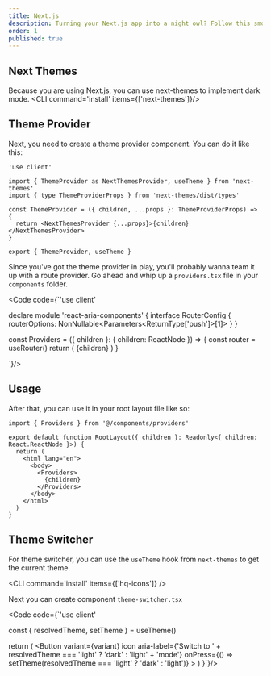 ```yaml
---
title: Next.js
description: Turning your Next.js app into a night owl? Follow this smooth guide to light up the dark mode magic.
order: 1
published: true
---
```


## Next Themes
Because you are using Next.js, you can use next-themes to implement dark mode.
<CLI command='install' items={['next-themes']}/>

## Theme Provider
Next, you need to create a theme provider component. You can do it like this:

```
'use client'

import { ThemeProvider as NextThemesProvider, useTheme } from 'next-themes'
import { type ThemeProviderProps } from 'next-themes/dist/types'

const ThemeProvider = ({ children, ...props }: ThemeProviderProps) => {
  return <NextThemesProvider {...props}>{children}</NextThemesProvider>
}

export { ThemeProvider, useTheme }
```
Since you've got the theme provider in play, you'll probably wanna team it up with a route provider. Go ahead and whip up a `providers.tsx` file in your `components` folder.

<Code code={`'use client'



 declare module 'react-aria-components' {
     interface RouterConfig {
         routerOptions: NonNullable<Parameters<ReturnType<typeof useRouter>['push']>[1]>
     }
 }

 const Providers = ({ children }: { children: ReactNode }) => {
     const router = useRouter()
     return (
         <RouterProvider navigate={router.push}>
             <ThemeProvider storageKey='hq-theme' attribute='class' enableSystem>
                 <ToastProvider />
                 {children}
             </ThemeProvider>
         </RouterProvider>
     )
 }

`}/>

## Usage
After that, you can use it in your root layout file like so:

```tsx {1} {7-9}
import { Providers } from '@/components/providers'

export default function RootLayout({ children }: Readonly<{ children: React.ReactNode }>) {
  return (
    <html lang="en">
      <body>
        <Providers>
          {children}
        </Providers>
      </body>
    </html>
  )
}
```

## Theme Switcher
For theme switcher, you can use the `useTheme` hook from `next-themes` to get the current theme.

<CLI command='install' items={['hq-icons']} />

Next you can create component `theme-switcher.tsx`

<Code code={`'use client'


  const { resolvedTheme, setTheme } = useTheme()

  return (
    <Button
      variant={variant}
      icon
      aria-label={'Switch to ' + resolvedTheme === 'light' ? 'dark' : 'light' + 'mode'}
      onPress={() => setTheme(resolvedTheme === 'light' ? 'dark' : 'light')}
    >
      <IconSun className="h-[1.2rem] w-[1.2rem] rotate-0 scale-100 transition-all dark:-rotate-90 dark:scale-0" />
      <IconMoon className="absolute h-[1.2rem] w-[1.2rem] rotate-90 scale-0 transition-all dark:rotate-0 dark:scale-100" />
    </Button>
  )
}`}/>
